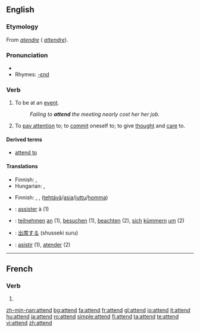 ==English==

===Etymology===
From {{OF.}} ''[[atendre]]'' ({{F.}} ''[[attendre]]'').

===Pronunciation===
* {{audio|en-us-attend.ogg|Audio (US)}}
* Rhymes: [[Rhymes:English:-ɛnd|-ɛnd]]

===Verb===
{{en-verb}}

# To be at an [[event]].
#: ''Failing to '''attend''' the meeting nearly cost her her job.''
# To [[pay attention]] to; to [[commit]] oneself to; to give [[thought]] and [[care]] to.

====Derived terms====
* [[attend to]]

====Translations====
{{trans-top|to be at an event}}
* Finnish: {{t|fi|osallistua}}, {{t|fi|olla}} {{t|fi|läsnä}}
* Hungarian: {{t|hu|eljár}}, {{t|hu|jár}}
{{trans-mid}}
{{trans-bottom}}

{{trans-top|to pay attention to; to commit oneself to; to give thought and care to}}
* Finnish: {{t|fi|huolehtia}}, {{t|fi|pitää}} {{t|fi|huoli|alt=huolta}},  {{t|fi|hoitaa}} ([[tehtävä]]/[[asia]]/[[juttu]]/[[homma]])
{{trans-mid}}
{{trans-bottom}}

{{checktrans-top}}
* {{ttbc|French}}: [[assister]] à (1)
* {{ttbc|German}}: [[teilnehmen]] [[an]] (1), [[besuchen]] (1), [[beachten]] (2), [[sich]] [[kümmern]] [[um]] (2)
* {{ttbc|Japanese}}: [[出席する]] (shusseki suru)
* {{ttbc|Spanish}}: [[asistir]] (1), [[atender]] (2)
{{checktrans-bottom}}

----

==French==

===Verb===
{{fr-verb-form}}

# {{form of|[[third-person|Third-person]] [[singular]] [[present indicative]]|attendre|lang=French}}

[[zh-min-nan:attend]]
[[bg:attend]]
[[fa:attend]]
[[fr:attend]]
[[gl:attend]]
[[io:attend]]
[[it:attend]]
[[hu:attend]]
[[ja:attend]]
[[ro:attend]]
[[simple:attend]]
[[fi:attend]]
[[ta:attend]]
[[te:attend]]
[[vi:attend]]
[[zh:attend]]